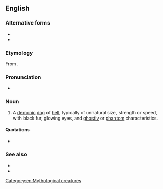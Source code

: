 {{also|hell-hound|hell hound}}

==English==
{{wikipedia}}

===Alternative forms===
* {{l|en|hell hound}}
* {{l|en|hell-hound}}

===Etymology===
From {{compound|en|hell|hound}}.

===Pronunciation===
* {{IPA|en|/hɛl.haʊnd/}}

===Noun===
{{en-noun}}

# {{lb|en|mythology}} A [[demon]]ic [[dog]] of [[hell]], typically of unnatural size, strength or speed, with black fur, glowing eyes, and [[ghostly]] or [[phantom]] characteristics.

====Quotations====
* {{seeCites|lang=en}}

===See also===
* {{l|en|Cerberus}}
* {{l|en|Orthrus}}
[[Category:en:Mythological creatures]]